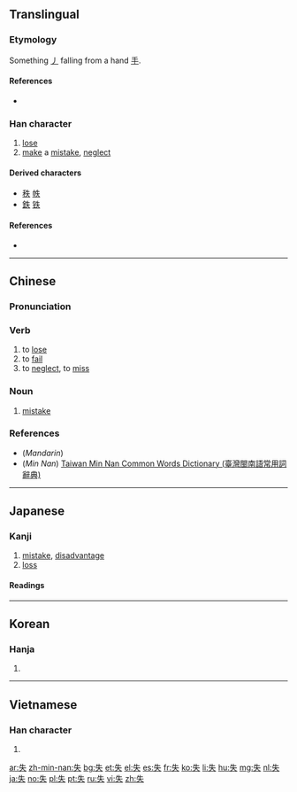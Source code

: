 {{also|先|矢|夫}}
==Translingual==
{{stroke order}}

===Etymology===
{{Han etyl}}

{{Han compound|手|丿|ls=ic}}

Something [[丿]] falling from a hand [[手]].

====References====
* {{cite web
| url = http://internationalscientific.org/CharacterEtymology.aspx?characterInput=%E5%A4%B1&submitButton1=Etymology
| title = 失 etymology
| author = Richard Sears
| work = Chinese Etymology
| language = Mandarin/English
| accessdate = 2014-02-22}}

===Han character===
{{Han char|rn=37|rad=大|as=02|sn=5|four=2503<sub>0</sub>|canj=竹手人 (HQO)|ids=⿰[[丿]][[夫]]}}

# [[lose]]
# [[make]] a [[mistake]], [[neglect]]

====Derived characters====
* [[秩]] [[帙]]
* [[鉄]] [[铁]] {{qualifier|in simplified form}}

====References====
* {{Han ref|kx=0249.090|dkj=05844|dj=0508.070|hdz=10525.010|uh=5931|ud=22833|bh=A5A2|bd=42402}}

----

==Chinese==
{{zh-forms}}

===Pronunciation===
{{zh-pron
|m=shī
|c=sat1
|h=
|mn=sit
|w=
|mc=y
|oc=y
|ma=|ma2=
|cat=v,n
}}

===Verb===
{{zh-verb|ts}}

# to [[lose]]
# to [[fail]]
# to [[neglect]], to [[miss]]

===Noun===
{{zh-noun|ts}}

# [[mistake]]

===References===
*(''Mandarin'') {{cite web
| url = http://www.mdbg.net/chindict/chindict.php?page=worddict&wdrst=0&wdqb=失
| title = 失
| work = MDBG English to Chinese dictionary ( Based on CC-CEDICT )
| language = Mandarin/English
| accessdate = 2014-02-22}}
*(''Min Nan'') [http://twblg.dict.edu.tw/holodict_new/result_detail.jsp?n_no=1645&curpage=1&sample=%E5%A4%B1&radiobutton=1&querytarget=1&limit=20&pagenum=3&rowcount=48 Taiwan Min Nan Common Words Dictionary (臺灣閩南語常用詞辭典)]

----

==Japanese==

===Kanji===
{{ja-kanji|grade=4|rs=大02}}

# [[mistake]], [[disadvantage]]
# [[loss]]

====Readings====
{{ja-readings
|goon=[[しち]] (shichi)
|kanon=[[しつ]] (shitsu)
|kun=[[うしなう]] ([[失う]], ushinau)
}}

----

==Korean==

===Hanja===
{{ko-hanja|hangeul=실|rv=sil|mr=sil|y=sil}}

# {{defn|lang=ko|sort=大02}}

----

==Vietnamese==

===Han character===
{{vi-hantu|[[thất]], [[thắt]]|rs=大02}}

# {{defn|lang=vi|sort=大02}}

[[ar:失]]
[[zh-min-nan:失]]
[[bg:失]]
[[et:失]]
[[el:失]]
[[es:失]]
[[fr:失]]
[[ko:失]]
[[li:失]]
[[hu:失]]
[[mg:失]]
[[nl:失]]
[[ja:失]]
[[no:失]]
[[pl:失]]
[[pt:失]]
[[ru:失]]
[[vi:失]]
[[zh:失]]